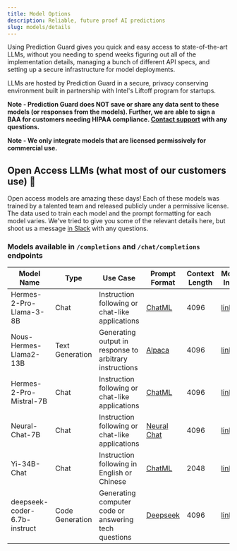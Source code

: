 ```yaml
---
title: Model Options
description: Reliable, future proof AI predictions
slug: models/details
---
```


Using Prediction Guard gives you quick and easy access to state-of-the-art LLMs, without you needing to spend weeks figuring out all of the implementation details, managing a bunch of different API specs, and setting up a secure infrastructure for model deployments.

LLMs are hosted by Prediction Guard in a secure, privacy conserving environment built in partnership with Intel's Liftoff program for startups.

**Note - Prediction Guard does NOT save or share any data sent to these models (or responses from the models). Further, we are able to sign a BAA for customers needing HIPAA compliance. [Contact support](support) with any questions.**

**Note - We only integrate models that are licensed permissively for commercial use.**

## Open Access LLMs (what most of our customers use) 🚀

Open access models are amazing these days! Each of these models was trained by a talented team and released publicly under a permissive license. The data used to train each model and the prompt formatting for each model varies. We've tried to give you some of the relevant details here, but shoot us a message [in Slack](support) with any questions.

### Models available in `/completions` and `/chat/completions` endpoints

| Model Name                   | Type            | Use Case                                                | Prompt Format                      | Context Length | More Info                                                               |
| ---------------------------- | --------------- | ------------------------------------------------------- | ---------------------------------- | -------------- | ----------------------------------------------------------------------- |
| Hermes-2-Pro-Llama-3-8B      | Chat            | Instruction following or chat-like applications         | [ChatML](prompts#chatml)           | 4096           | [link](https://huggingface.co/NousResearch/Hermes-2-Pro-Llama-3-8B)      |
| Nous-Hermes-Llama2-13B       | Text Generation | Generating output in response to arbitrary instructions | [Alpaca](prompts#alpaca)           | 4096           | [link](https://huggingface.co/NousResearch/Nous-Hermes-Llama2-13b)      |
| Hermes-2-Pro-Mistral-7B      | Chat            | Instruction following or chat-like applications         | [ChatML](prompts#chatml)           | 4096           | [link](https://huggingface.co/NousResearch/Hermes-2-Pro-Mistral-7B)     |
| Neural-Chat-7B               | Chat            | Instruction following or chat-like applications         | [Neural Chat](prompts#neural-chat) | 4096           | [link](https://huggingface.co/Intel/neural-chat-7b-v3-1)                |
| Yi-34B-Chat                  | Chat            | Instruction following in English or Chinese             | [ChatML](prompts#chatml)           | 2048           | [link](https://huggingface.co/01-ai/Yi-34B-Chat)                        |
| deepseek-coder-6.7b-instruct | Code Generation | Generating computer code or answering tech questions    | [Deepseek](prompts#deepseek)       | 4096           | [link](https://huggingface.co/deepseek-ai/deepseek-coder-6.7b-instruct) |